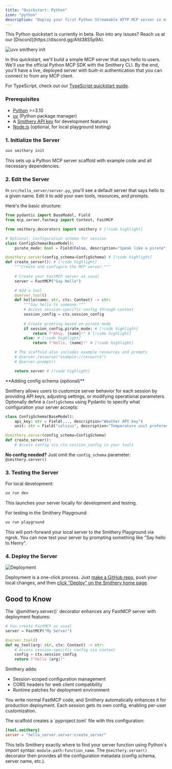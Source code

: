 ```yaml
---
title: "Quickstart: Python"
icon: "python"
description: "Deploy your first Python Streamable HTTP MCP server in minutes"
---
```


<Note>
This Python quickstart is currently in beta. Run into any issues? Reach us at our [Discord](https://discord.gg/Afd38S5p9A).
</Note>

![uvx smithery init](../images/py-playground.png)

In this quickstart, we'll build a simple MCP server that says hello to users. We'll use the official Python MCP SDK with the Smithery CLI. By the end, you'll have a live, deployed server with built-in authentication that you can connect to from any MCP client.

For TypeScript, check out our [TypeScript quickstart guide](/getting_started/quickstart_build_typescript).

### Prerequisites

- [Python](https://python.org/) >=3.10
- [uv](https://docs.astral.sh/uv/getting-started/installation/) (Python package manager)
- A [Smithery API key](https://smithery.ai) for development features
- [Node.js](https://nodejs.org/) (optional, for local playground testing)

### 1. Initialize the Server

```bash
uvx smithery init
```

This sets up a Python MCP server scaffold with example code and all necessary dependencies.


### 2. Edit the Server

In `src/hello_server/server.py`, you'll see a default server that says hello to a given name. Edit it to add your own tools, resources, and prompts.

Here's the basic structure:

```python
from pydantic import BaseModel, Field
from mcp.server.fastmcp import Context, FastMCP

from smithery.decorators import smithery # [!code highlight]

# Optional: Configuration schema for session
class ConfigSchema(BaseModel):
    pirate_mode: bool = Field(False, description="Speak like a pirate")

@smithery.server(config_schema=ConfigSchema) # [!code highlight]
def create_server(): # [!code highlight]
    """Create and configure the MCP server."""
    
    # Create your FastMCP server as usual
    server = FastMCP("Say Hello")

    # Add a tool
    @server.tool()
    def hello(name: str, ctx: Context) -> str:
        """Say hello to someone."""
        # Access session-specific config through context
        session_config = ctx.session_config
        
        # Create greeting based on pirate mode
        if session_config.pirate_mode: # [!code highlight]
            return f"Ahoy, {name}!" # [!code highlight]
        else: # [!code highlight]
            return f"Hello, {name}!" # [!code highlight]

    # The scaffold also includes example resources and prompts
    # @server.resource("example://resource")
    # @server.prompt()

    return server # [!code highlight]
```

<Tip>
**Adding config schema (optional)**

Smithery allows users to customize server behavior for each session by providing API keys, adjusting settings, or modifying operational parameters. Optionally define a `ConfigSchema` using Pydantic to specify what configuration your server accepts:

```python
class ConfigSchema(BaseModel):
    api_key: str = Field(..., description="Weather API key")
    unit: str = Field("celsius", description="Temperature unit preference")

@smithery.server(config_schema=ConfigSchema)
def create_server():
    # Access config via ctx.session_config in your tools
```

**No config needed?** Just omit the `config_schema` parameter: `@smithery.server()`
</Tip>

### 3. Testing the Server

For local development:

```bash
uv run dev
```

This launches your server locally for development and testing.

For testing in the Smithery Playground:

```bash
uv run playground
```

This will port-forward your local server to the Smithery Playground via ngrok. You can now test your server by prompting something like "Say hello to Henry".

### 4. Deploy the Server

<img
  src="../images/deploy-2.png"
  alt="Deployment"
/>

Deployment is a one-click process. Just [make a GitHub repo](https://github.com/new), push your local changes, and then [click "Deploy" on the Smithery home page](https://smithery.ai/new).

## Good to Know

<Accordion title="How does the @smithery.server() decorator work?">
The `@smithery.server()` decorator enhances any FastMCP server with deployment features:

```python
# You create FastMCP as usual
server = FastMCP("My Server")

@server.tool()
def my_tool(arg: str, ctx: Context) -> str:
    # Access session-specific config via context
    config = ctx.session_config
    return f"Hello {arg}!"
```

Smithery adds:
- Session-scoped configuration management  
- CORS headers for web client compatibility
- Runtime patches for deployment environment

You write normal FastMCP code, and Smithery automatically enhances it for production deployment. Each session gets its own config, enabling per-user customization.
</Accordion>

<Accordion title="How does Smithery find your server?">
The scaffold creates a `pyproject.toml` file with this configuration:

```toml
[tool.smithery]
server = "hello_server.server:create_server"
```

This tells Smithery exactly where to find your server function using Python's import syntax: `module.path:function_name`. The `@smithery.server()` decorator then provides all the configuration metadata (config schema, server name, etc.).
</Accordion>


